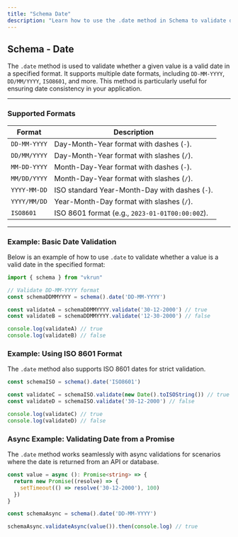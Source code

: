 ```yaml
---
title: "Schema Date"
description: "Learn how to use the .date method in Schema to validate date inputs in various formats."
---
```


## Schema - Date

The `.date` method is used to validate whether a given value is a valid date in a specified format. It supports multiple date formats, including `DD-MM-YYYY`, `DD/MM/YYYY`, `ISO8601`, and more. This method is particularly useful for ensuring date consistency in your application.

---

### Supported Formats

| Format          | Description                                    |
|------------------|------------------------------------------------|
| `DD-MM-YYYY`     | Day-Month-Year format with dashes (`-`).       |
| `DD/MM/YYYY`     | Day-Month-Year format with slashes (`/`).      |
| `MM-DD-YYYY`     | Month-Day-Year format with dashes (`-`).       |
| `MM/DD/YYYY`     | Month-Day-Year format with slashes (`/`).      |
| `YYYY-MM-DD`     | ISO standard Year-Month-Day with dashes (`-`). |
| `YYYY/MM/DD`     | Year-Month-Day format with slashes (`/`).      |
| `ISO8601`        | ISO 8601 format (e.g., `2023-01-01T00:00:00Z`).|

---

### Example: Basic Date Validation

Below is an example of how to use `.date` to validate whether a value is a valid date in the specified format:

```ts
import { schema } from "vkrun"

// Validate DD-MM-YYYY format
const schemaDDMMYYYY = schema().date('DD-MM-YYYY')

const validateA = schemaDDMMYYYY.validate('30-12-2000') // true
const validateB = schemaDDMMYYYY.validate('12-30-2000') // false

console.log(validateA) // true
console.log(validateB) // false
```

### Example: Using ISO 8601 Format

The `.date` method also supports ISO 8601 dates for strict validation.

```ts
const schemaISO = schema().date('ISO8601')

const validateC = schemaISO.validate(new Date().toISOString()) // true
const validateD = schemaISO.validate('30-12-2000') // false

console.log(validateC) // true
console.log(validateD) // false
```

### Async Example: Validating Date from a Promise

The `.date` method works seamlessly with async validations for scenarios where the date is returned from an API or database.

```ts
const value = async (): Promise<string> => {
  return new Promise((resolve) => {
    setTimeout(() => resolve('30-12-2000'), 100)
  })
}

const schemaAsync = schema().date('DD-MM-YYYY')

schemaAsync.validateAsync(value()).then(console.log) // true
```